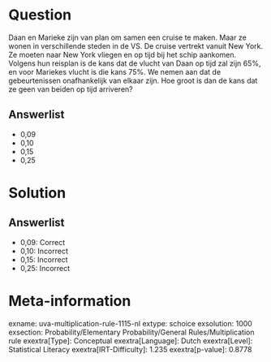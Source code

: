 Question
========

Daan en Marieke zijn van plan om samen een cruise te maken. Maar ze
wonen in verschillende steden in de VS. De cruise vertrekt vanuit New
York. Ze moeten naar New York vliegen en op tijd bij het schip aankomen.
Volgens hun reisplan is de kans dat de vlucht van Daan op tijd zal zijn
65%, en voor Mariekes vlucht is die kans 75%. We nemen aan dat de
gebeurtenissen onafhankelijk van elkaar zijn. Hoe groot is dan de kans
dat ze geen van beiden op tijd arriveren?

Answerlist
----------

* 0,09
* 0,10
* 0,15
* 0,25

Solution
========

Answerlist
----------

* 0,09: Correct
* 0,10: Incorrect
* 0,15: Incorrect
* 0,25: Incorrect

Meta-information
================
exname: uva-multiplication-rule-1115-nl
extype: schoice
exsolution: 1000
exsection: Probability/Elementary Probability/General Rules/Multiplication rule
exextra[Type]: Conceptual
exextra[Language]: Dutch
exextra[Level]: Statistical Literacy
exextra[IRT-Difficulty]: 1.235
exextra[p-value]: 0.8778
